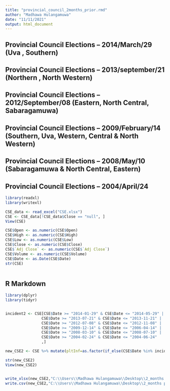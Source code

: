 ```yaml
---
title: "provincial_council_2months_prior.rmd"
author: "Madhawa Hulangamuwa"
date: "11/11/2021"
output: html_document
---
```


## Provincial Council Elections – 2014/March/29 (Uva , Southern)
## Provincial Council Elections – 2013/september/21 (Northern , North Western)
## Provincial Council Elections – 2012/September/08 (Eastern, North Central, Sabaragamuwa)
## Provincial Council Elections – 2009/February/14 (Southern, Uva, Western, Central & North Western)
## Provincial Council Elections – 2008/May/10 (Sabaragamuwa & North Central, Eastern)
## Provincial Council Elections – 2004/April/24

```r

library(readxl)
library(writexl)

CSE_data <- read_excel("CSE.xlsx")
CSE <- CSE_data[!CSE_data$Close == "null", ]
View(CSE)

CSE$Open <- as.numeric(CSE$Open)
CSE$High <- as.numeric(CSE$High)
CSE$Low <- as.numeric(CSE$Low)
CSE$Close <- as.numeric(CSE$Close)
CSE$`Adj Close` <- as.numeric(CSE$`Adj Close`)
CSE$Volume <- as.numeric(CSE$Volume)
CSE$Date <- as.Date(CSE$Date)
str(CSE)



```

## R Markdown

```r

library(dplyr)
library(tidyr)


incident2 <- CSE[CSE$Date >= "2014-01-29" & CSE$Date <= "2014-05-29" | 
                CSE$Date >= "2013-07-21" & CSE$Date <= "2013-11-21" |
                CSE$Date >= "2012-07-08" & CSE$Date <= "2012-11-08" |
                CSE$Date >= "2009-12-14" & CSE$Date <= "2006-04-14" |
                CSE$Date >= "2008-03-10" & CSE$Date <= "2008-07-10" |
                CSE$Date >= "2004-02-24" & CSE$Date <= "2004-06-24"
                ,]

new_CSE2 <- CSE %>% mutate(pltInf=as.factor(if_else(CSE$Date %in% incident2$Date, 1, 0)))

str(new_CSE2)
View(new_CSE2)



```





```r

write_xlsx(new_CSE2,"C:\\Users\\Madhawa Hulangamuwa\\Desktop\\2_months prior Provincial//Data.xlsx")
write.csv(new_CSE2,"C:\\Users\\Madhawa Hulangamuwa\\Desktop\\2_months prior Provincial//Data.csv", row.names = FALSE)


```